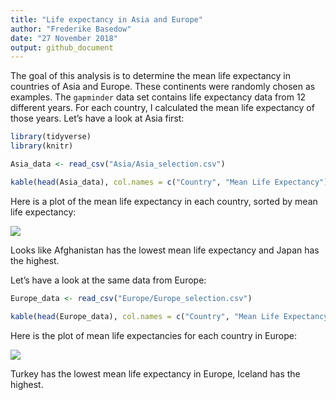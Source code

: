 ```yaml
---
title: "Life expectancy in Asia and Europe"
author: "Frederike Basedow"
date: "27 November 2018"
output: github_document
---
```


The goal of this analysis is to determine the mean life expectancy in countries of Asia and Europe. These continents were randomly chosen as examples. The `gapminder` data set contains life expectancy data from 12 different years. For each country, I calculated the mean life expectancy of those years. Let's have a look at Asia first:

```r
library(tidyverse)
library(knitr)

Asia_data <- read_csv("Asia/Asia_selection.csv")

kable(head(Asia_data), col.names = c("Country", "Mean Life Expectancy"))
```

Here is a plot of the mean life expectancy in each country, sorted by mean life expectancy:

![](Asia/Asia_plot.png)

Looks like Afghanistan has the lowest mean life expectancy and Japan has the highest.

Let's have a look at the same data from Europe:

```r
Europe_data <- read_csv("Europe/Europe_selection.csv")

kable(head(Europe_data), col.names = c("Country", "Mean Life Expectancy"))
```


Here is the plot of mean life expectancies for each country in Europe:

![](Europe/Europe_plot.png)

Turkey has the lowest mean life expectancy in Europe, Iceland has the highest.
